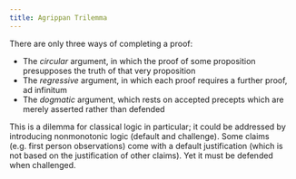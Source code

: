 ```yaml
---
title: Agrippan Trilemma
---
```

There are only three ways of completing a proof:

- The *circular* argument, in which the proof of some proposition presupposes the truth of that very proposition
- The *regressive* argument, in which each proof requires a further proof, ad infinitum
- The *dogmatic* argument, which rests on accepted precepts which are merely asserted rather than defended

This is a dilemma for classical logic in particular; it could be addressed by introducing nonmonotonic logic (default and challenge). Some claims (e.g. first person observations) come with a default justification (which is not based on the justification of other claims). Yet it must be defended when challenged.